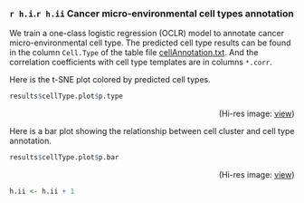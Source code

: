 

### `r h.i`.`r h.ii` Cancer micro-environmental cell types annotation
We train a one-class logistic regression (OCLR) model to annotate cancer micro-environmental cell type. 
The predicted cell type results can be found in the column `Cell.Type` of the table file 
[cellAnnotation.txt](./cellAnnotation.txt).
And the correlation coefficients with cell type templates are in columns `*.corr`.

Here is the t-SNE plot colored by predicted cell types.

```r
results$cellType.plot$p.type
```
<p align="right">(Hi-res image: <a href="./figures/cellType-point.png">view</a>)</p>


Here is a bar plot showing the relationship between cell cluster and cell type annotation.

```r
results$cellType.plot$p.bar
```
<p align="right">(Hi-res image: <a href="./figures/cellType-bar.png">view</a>)</p>



```r
h.ii <- h.ii + 1
```
